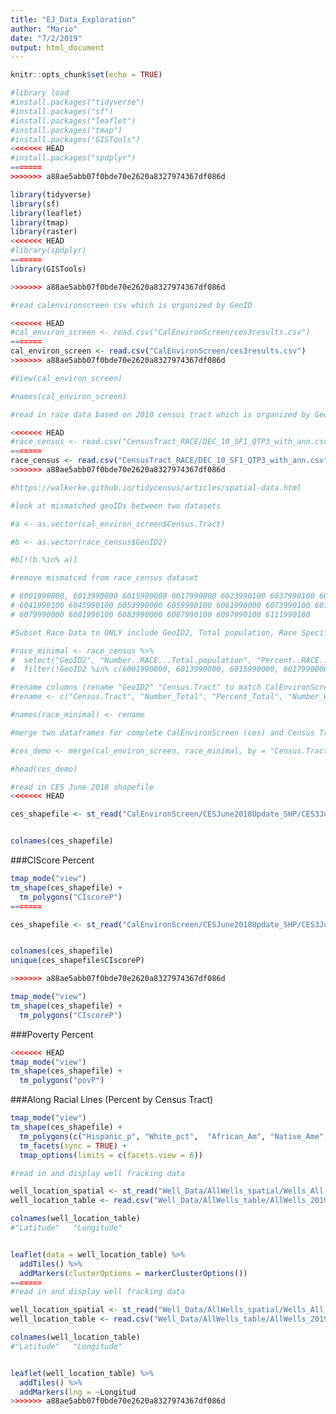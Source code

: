 ```yaml
---
title: "EJ_Data_Exploration"
author: "Mario"
date: "7/2/2019"
output: html_document
---
```


```r
knitr::opts_chunk$set(echo = TRUE)
```


```r
#library load
#install.packages("tidyverse")
#install.packages("sf")
#install.packages("leaflet")
#install.packages("tmap")
#install.packages("GISTools")
<<<<<<< HEAD
#install.packages("spdplyr")
=======
>>>>>>> a88ae5abb07f0bde70e2620a8327974367df086d

library(tidyverse)
library(sf)
library(leaflet)
library(tmap)
library(raster)
<<<<<<< HEAD
#library(spdplyr)
=======
library(GISTools)

>>>>>>> a88ae5abb07f0bde70e2620a8327974367df086d
```


```r


#read calenvironscreen csv which is organized by GeoID

<<<<<<< HEAD
#cal_environ_screen <- read.csv("CalEnvironScreen/ces3results.csv")
=======
cal_environ_screen <- read.csv("CalEnvironScreen/ces3results.csv")
>>>>>>> a88ae5abb07f0bde70e2620a8327974367df086d

#View(cal_environ_screen)

#names(cal_environ_screen)

#read in race data based on 2010 census tract which is organized by Geocode (geoID2)

<<<<<<< HEAD
#race_census <- read.csv("CensusTract_RACE/DEC_10_SF1_QTP3_with_ann.csv")
=======
race_census <- read.csv("CensusTract_RACE/DEC_10_SF1_QTP3_with_ann.csv")
>>>>>>> a88ae5abb07f0bde70e2620a8327974367df086d

#https://walkerke.github.io/tidycensus/articles/spatial-data.html

#look at mismatched geoIDs between two datasets

#a <- as.vector(cal_environ_screen$Census.Tract)

#b <- as.vector(race_census$GeoID2)

#b[!(b %in% a)]

#remove mismatced from race_census dataset

# 6001990000, 6013990000 6015990000 6017990000 6023990100 6037990100 6037990200 6037990300
# 6041990100 6045990100 6053990000 6059990100 6061990000 6073990100 6075980401 6075990100
# 6079990000 6081990100 6083990000 6087990100 6097990100 6111990100

```




```r

#Subset Race Data to ONLY include GeoID2, Total population, Race Specific Raw and Percent 

#race_minimal <- race_census %>% 
#  select("GeoID2", "Number..RACE...Total.population", "Percent..RACE...Total.population", "Number..RACE...Total.population...One.race...White",	"Percent..RACE...Total.population...One.race...White",	"Number..RACE...Total.population...One.race...Black.or.African.American",	"Percent..RACE...Total.population...One.race...Black.or.African.American",	"Number..RACE...Total.population...One.race...American.Indian.and.Alaska.Native","Percent..RACE...Total.population...One.race...American.Indian.and.Alaska.Native","Number..RACE...Total.population...One.race...Asian",	"Percent..RACE...Total.population...One.race...Asian","Number..RACE...Total.population...One.race...Native.Hawaiian.and.Other.Pacific.Islander",	"Percent..RACE...Total.population...One.race...Native.Hawaiian.and.Other.Pacific.Islander", "Number..HISPANIC.OR.LATINO...Total.population...Hispanic.or.Latino..of.any.race.", "Percent..HISPANIC.OR.LATINO...Total.population...Hispanic.or.Latino..of.any.race.") %>% 
#  filter(!GeoID2 %in% c(6001990000, 6013990000, 6015990000, 6017990000, 6023990100, 6037990100, 6037990200, 6037990300, 6041990100, 6045990100, 6053990000, 6059990100, 6061990000, 6073990100, 6075980401, 6075990100, 6079990000, 6081990100, 6083990000, 6087990100, 6097990100, 6111990100))

#rename columns (rename "GeoID2" "Census.Tract" to match CalEnvironScreen)
#rename <- c("Census.Tract", "Number_Total", "Percent_Total", "Number_White", "Percent_White", "Number_Black", "Percent_Black", "Number_AmericanIndian_AlaskaNative", "Percent_AmericanIndian_AlaksaNative", "Number_Asian", "Percent_Asian", "Number_Hawaiian_PacificIslander", "Percent_Hawaiian_PacificIslander", "Number_Hispanic_Latinx", "Percent_Hispanic_Latinx")

#names(race_minimal) <- rename

#merge two dataframes for complete CalEnvironScreen (ces) and Census Tract Demograohics (demo)

#ces_demo <- merge(cal_environ_screen, race_minimal, by = "Census.Tract")

#head(ces_demo)

```




```r

#read in CES June 2018 shapefile
<<<<<<< HEAD

ces_shapefile <- st_read("CalEnvironScreen/CESJune2018Update_SHP/CES3June2018Update.shp")


colnames(ces_shapefile)


```

###CIScore Percent

```r

tmap_mode("view")
tm_shape(ces_shapefile) +
  tm_polygons("CIscoreP")
=======

ces_shapefile <- st_read("CalEnvironScreen/CESJune2018Update_SHP/CES3June2018Update.shp")


colnames(ces_shapefile)
unique(ces_shapefile$CIscoreP)

>>>>>>> a88ae5abb07f0bde70e2620a8327974367df086d

tmap_mode("view")
tm_shape(ces_shapefile) +
  tm_polygons("CIscoreP") 

```

###Poverty Percent

```r

<<<<<<< HEAD
tmap_mode("view")
tm_shape(ces_shapefile) +
  tm_polygons("povP")

```


###Along Racial Lines (Percent by Census Tract)

```r

tmap_mode("view")
tm_shape(ces_shapefile) +
  tm_polygons(c("Hispanic_p", "White_pct",  "African_Am", "Native_Ame", "Asian_Amer", "Other_pct")) +
  tm_facets(sync = TRUE) +
  tmap_options(limits = c(facets.view = 6))

```




```r

#read in and display well fracking data 

well_location_spatial <- st_read("Well_Data/AllWells_spatial/Wells_All.shp")
well_location_table <- read.csv("Well_Data/AllWells_table/AllWells_20190724.csv")

colnames(well_location_table)
#"Latitude"   "Longitude" 


leaflet(data = well_location_table) %>% 
  addTiles() %>% 
  addMarkers(clusterOptions = markerClusterOptions())
=======
#read in and display well fracking data 

well_location_spatial <- st_read("Well_Data/AllWells_spatial/Wells_All.shp")
well_location_table <- read.csv("Well_Data/AllWells_table/AllWells_20190724.csv")

colnames(well_location_table)
#"Latitude"   "Longitude" 


leaflet(well_location_table) %>% 
  addTiles() %>% 
  addMarkers(lng = ~Longitud
>>>>>>> a88ae5abb07f0bde70e2620a8327974367df086d
             

```


